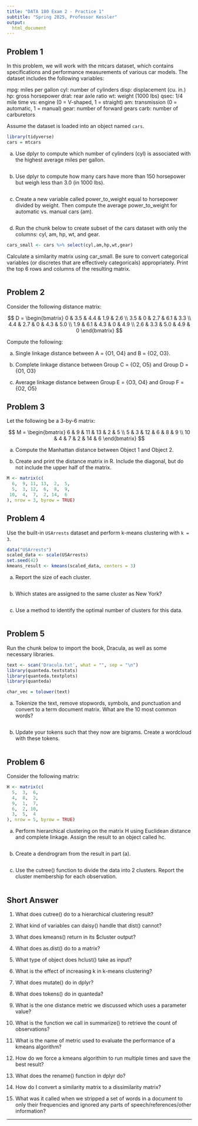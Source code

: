 ```yaml
---
title: "DATA 180 Exam 2 - Practice 1"
subtitle: "Spring 2025, Professor Kessler"
output: 
  html_document
---
```


## Problem 1

In this problem, we will work with the mtcars dataset, which contains specifications and performance measurements of various car models. The dataset includes the following variables:

mpg: miles per gallon
cyl: number of cylinders
disp: displacement (cu. in.)
hp: gross horsepower
drat: rear axle ratio
wt: weight (1000 lbs)
qsec: 1/4 mile time
vs: engine (0 = V-shaped, 1 = straight)
am: transmission (0 = automatic, 1 = manual)
gear: number of forward gears
carb: number of carburetors

Assume the dataset is loaded into an object named `cars`.
```r
library(tidyverse)
cars = mtcars
```

a) Use dplyr to compute which number of cylinders (cyl) is associated with the highest average miles per gallon.
```r

```

b) Use dplyr to compute how many cars have more than 150 horsepower but weigh less than 3.0 (in 1000 lbs).
```r

```

c) Create a new variable called power_to_weight equal to horsepower divided by weight. Then compute the average power_to_weight for automatic vs. manual cars (am).
```r

```

d) Run the chunk below to create subset of the cars dataset with only the columns: cyl, am, hp, wt, and gear.

```r
cars_small <- cars %>% select(cyl,am,hp,wt,gear)
```

Calculate a similarity matrix using car_small. Be sure to convert categorical variables (or discretes that are effectively categoricals) appropriately. Print the top 6 rows and columns of the resulting matrix.
```r

```


## Problem 2
Consider the following distance matrix:

$$
D = \begin{bmatrix} 
0 & 3.5 & 4.4 & 1.9 & 2.6 \\
3.5 & 0 & 2.7 & 6.1 & 3.3 \\
4.4 & 2.7 & 0 & 4.3 & 5.0 \\
1.9 & 6.1 & 4.3 & 0 & 4.9 \\
2.6 & 3.3 & 5.0 & 4.9 & 0
\end{bmatrix}
$$

Compute the following:

a) Single linkage distance between A = \{O1, O4\} and B = \{O2, O3\}.

b) Complete linkage distance between Group C = \{O2, O5\} and Group D = \{O1, O3\}

c) Average linkage distance between Group E = \{O3, O4\} and Group F = \{O2, O5\}


## Problem 3

Let the following be a 3-by-6 matrix:

$$
M = \begin{bmatrix}
6 & 9 & 11 & 13 & 2 & 5 \\
5 & 3 & 12 & 6 & 8 & 9 \\
10 & 4 & 7 & 2 & 14 & 6
\end{bmatrix}
$$

a) Compute the Manhattan distance between Object 1 and Object 2.



b) Create and print the distance matrix in R. Include the diagonal, but do not include the upper half of the matrix.
```r
M <- matrix(c(
  6,  9, 11, 13,  2,  5,
  5,  3, 12,  6,  8,  9,
 10,  4,  7,  2, 14,  6
), nrow = 3, byrow = TRUE)

```


## Problem 4

Use the built-in `USArrests` dataset and perform k-means clustering with `k = 3`.

```r
data("USArrests")
scaled_data <- scale(USArrests)
set.seed(42)
kmeans_result <- kmeans(scaled_data, centers = 3)
```

a) Report the size of each cluster.
```r

```

b) Which states are assigned to the same cluster as New York?
```r

```

c) Use a method to identify the optimal number of clusters for this data.
```r

```


## Problem 5
Run the chunk below to import the book, Dracula, as well as some necessary libraries.
```r
text <- scan('Dracula.txt', what = "", sep = "\n")
library(quanteda.textstats)
library(quanteda.textplots)
library(quanteda)

char_vec = tolower(text)
```

a) Tokenize the text, remove stopwords, symbols, and punctuation and convert to a term document matrix. What are the 10 most common words?
```r

```


b) Update your tokens such that they now are bigrams. Create a wordcloud with these tokens.
```r

```


## Problem 6

Consider the following matrix:
```r
H <- matrix(c(
  5,  3,  6,
  4,  8,  2,
  9,  1,  7,
  6,  2, 10,
  3,  5,  4
), nrow = 5, byrow = TRUE)
```

a) Perform hierarchical clustering on the matrix H using Euclidean distance and complete linkage. Assign the result to an object called hc.
```r

```


b) Create a dendrogram from the result in part (a).
```r

```

c) Use the cutree() function to divide the data into 2 clusters. Report the cluster membership for each observation.
```r

```

## Short Answer

1. What does cutree() do to a hierarchical clustering result?

2. What kind of variables can daisy() handle that dist() cannot?

3. What does kmeans() return in its $cluster output?

4. What does as.dist() do to a matrix?

5. What type of object does hclust() take as input?

6. What is the effect of increasing k in k-means clustering?

7. What does mutate() do in dplyr?

8. What does tokens() do in quanteda?

9. What is the one distance metric we discussed which uses a parameter value?

10. What is the function we call in summarize() to retrieve the count of observations?

11. What is the name of metric used to evaluate the performance of a kmeans algorithm?

12. How do we force a kmeans algorithim to run multiple times and save the best result?

13. What does the rename() function in dplyr do?

14. How do I convert a similarity matrix to a dissimilarity matrix? 

15. What was it called when we stripped a set of words in a document to only their frequencies and ignored any parts of speech/references/other information? 

---

